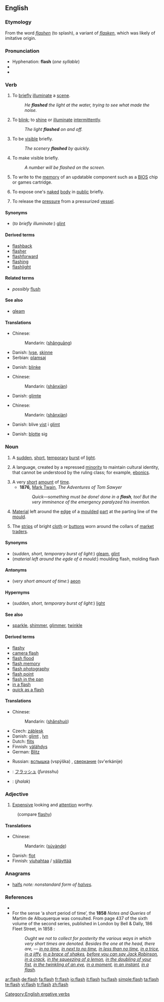{{wikipedia}}
==English==

===Etymology===
From the {{ME.}} word ''[[flashen]]'' (to splash), a variant of ''[[flasken]]'', which was likely of imitative origin.

===Pronunciation===
*Hyphenation: '''flash''' (''one syllable'')
*{{rhymes|æʃ}}
*{{audio|en-us-flash.ogg|Audio (US)}}

===Verb===
{{en-verb|flash|es}}

# To [[brief]]ly [[illuminate]] a [[scene]].
#:''He '''flashed''' the light at the water, trying to see what made the noise.''
# To [[blink]]; to [[shine]] or [[illuminate]] [[intermittent]]ly.
#:''The light '''flashed''' on and off.''
# To be [[visible]] briefly.
#:''The scenery '''flashed''' by quickly.''
# To make visible briefly.
#:''A number will be flashed on the screen.''
# {{computing}} To write to the [[memory]] of an updatable component such as a [[BIOS]] chip or games cartridge.
# {{colloquial}} To expose one's [[naked]] [[body]] in [[public]] briefly.
# {{metallurgy}} To release the [[pressure]] from a pressurized [[vessel]].

====Synonyms====
*(''to briefly illuminate'':) [[glint]]

====Derived terms====
*[[flashback]]
*[[flasher]]
*[[flashforward]]
*[[flashing]]
*[[flashlight]]

====Related terms====
*''possibly'' [[flush]]

====See also====
*[[gleam]]

====Translations====
{{trans-top|briefly illuminate a scene}}
*Chinese:
*:Mandarin: {{zh-ts|閃光|闪光}} ([[shǎn]][[guāng]])
*Danish: [[lyse]], [[skinne]]
*Serbian: [[plamsaj]]
{{trans-mid}}
{{trans-bottom}}

{{trans-top|blink}}
*Danish: [[blinke]]
{{trans-mid}}
{{trans-bottom}}

{{trans-top|be visible briefly}}
*Chinese:
*:Mandarin: {{zh-ts|[[閃]][[現]]|[[闪]][[现]]}} ([[shǎn]][[xiàn]])
*Danish: [[glimte]]
{{trans-mid}}
{{trans-bottom}}

{{trans-top|make visible briefly}}
*Chinese:
*:Mandarin: {{zh-ts|[[使]][[閃]][[現]]|[[使]][[闪]][[现]]}} ([[shǎn]][[xiàn]])
*Danish: blive [[vise|vist]] i [[glimt]]
{{trans-mid}}
{{trans-bottom}}

{{trans-top|expose one's naked body briefly in public}}
*Danish: [[blotte]] sig
{{trans-mid}}
{{trans-bottom}}

===Noun===
{{en-noun|flashes}}

# A [[sudden]], [[short]], [[temporary]] [[burst]] of [[light]].
# {{linguistics}} A language, created by a repressed [[minority]] to maintain cultural identity, that cannot be understood by the ruling class; for example, [[Ebonics|ebonics]].
# A very [[short]] [[amount]] of [[time]].
#*'''1876,''' [[w:Mark Twain|Mark Twain]], ''The Adventures of Tom Sawyer''
#*:''Quick—something must be done! done in a '''flash''', too! But the very imminence of the emergency paralyzed his invention.''
# [[material|Material]] left around the [[edge]] of a [[mould|moulded]] [[part]] at the parting line of the [[mould]].
# {{Cockney}} The [[strips]] of bright [[cloth]] or [[buttons]] worn around the collars of [[market]] [[traders]].

====Synonyms====
*(''sudden, short, temporary burst of light'':) [[gleam]], [[glint]]
*(''material left around the egde of a mould'':) moulding flash, molding flash

====Antonyms====
*(''very short amount of time'':) [[aeon]]

====Hypernyms====
*(''sudden, short, temporary burst of light'':) [[light]]

====See also====
*[[sparkle]], [[shimmer]], [[glimmer]], [[twinkle]]

====Derived terms====
*[[flashy]]
*[[camera flash]]
*[[flash flood]]
*[[flash memory]]
*[[flash photography]]
*[[flash point]]
*[[flash in the pan]]
*[[in a flash]]
*[[quick as a flash]]

====Translations====
{{trans-top|burst of light}}
*Chinese:
*:Mandarin: {{zh-ts|閃爍|闪烁}} ([[shǎn]][[shuò]])
*Czech: [[záblesk]] {{m}}
*Danish: [[glimt]] {{n}}, [[lyn]] {{n}}
*Dutch: [[flits]] {{f}}
*Finnish: [[välähdys]]
*German: [[Blitz]] {{m}}
{{trans-mid}}
*Russian: [[вспышка]] (vspýška) {{f}}, [[сверкание]] (sv'erkánije) {{n}}
{{trans-bottom}}

{{checktrans-top}}
*{{ttbc|Japanese}}: [[フラッシュ]] (''furasshu'')
*{{ttbc|Urdu}}: (''jhalak'')
{{trans-bottom}}

===Adjective===
{{en-adj}}

# {{context|UK|and|NZ|slang}} [[expensive|Expensive]] looking and [[attention]] worthy.
:(compare [[flashy]])

====Translations====
{{trans-top|expensive looking and attention worthy}}
*Chinese:
*:Mandarin: {{zh-ts|[[俗]][[豔]]的|[[俗]][[艳]]的}} ([[sú]][[yàn]][[de]])
*Danish: [[flot]]
*Finnish: [[viuhahtaa]]  / [[väläyttää]]
{{trans-mid}}
{{trans-bottom}}

===Anagrams===
*[[halfs]] ''note: nonstandard form of [[halves]].''

===References===
*{{R:Online Etymology Dictionary}}
*For the sense ‘a short period of time’, the '''1858''' ''Notes and Queries'' of Martim de Albuquerque was consulted. From page 437 of the sixth volume of the second series, published in London by Bell & Dally, 186 Fleet Street, in 1858 :
*:''Ought we not to collect for posterity the various ways in which very short times are denoted. Besides the one at the head, there are, — [[in no time]], [[in next to no time]], [[in less than no time]], [[in a trice]], [[in a jiffy]], [[in a brace of shakes]], [[before you can say Jack Robinson]], [[in a crack]], [[in the squeezing of a lemon]], [[in the doubling of your fist]], [[in the twinkling of an eye]], [[in a moment]], [[in an instant]], [[in a flash]].''

[[Category:English ergative verbs]]

[[ar:flash]]
[[de:flash]]
[[fa:flash]]
[[fr:flash]]
[[io:flash]]
[[it:flash]]
[[hu:flash]]
[[simple:flash]]
[[ta:flash]]
[[te:flash]]
[[vi:flash]]
[[tr:flash]]
[[zh:flash]]